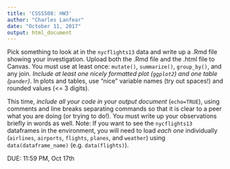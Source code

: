 ```yaml
---
title: 'CSSS508: HW3'
author: "Charles Lanfear"
date: "October 11, 2017"
output: html_document
---
```


Pick something to look at in the `nycflights13` data and write up a .Rmd file showing your investigation. Upload both the .Rmd file and the .html file to Canvas. You must use at least once: `mutate()`, `summarize()`, `group_by()`, and any join. *Include at least one nicely formatted plot (`ggplot2`) and one table (`pander`)*. In plots and tables, use "nice" variable names (try out spaces!) and rounded values (<= 3 digits).

This time, *include all your code in your output document* (`echo=TRUE`), using comments and line breaks separating commands so that it is clear to a peer what you are doing (or trying to do!). You must write up your observations briefly in words as well.  Note: If you want to see the `nycflights13` dataframes in the environment, you will need to load *each one* individually (`airlines`, `airports`, `flights`, `planes`, and `weather`) using `data(dataframe_name)` (e.g. `data(flights)`).

DUE: 11:59 PM, Oct 17th